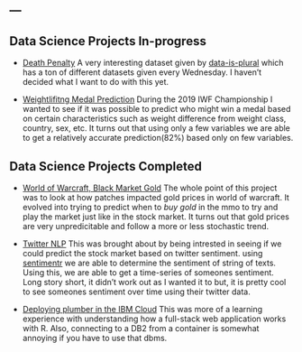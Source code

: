 ---
---

<link rel="stylesheet" href="styles.css" type="text/css">

## Data Science Projects In-progress

- [Death Penalty](https://github.com/ryanbieber/Death-Penalty) A very interesting dataset given by [data-is-plural](https://tinyletter.com/data-is-plural) which has a ton of different datasets given every Wednesday. I haven't decided what I want to do with this yet. 

- [Weightlifitng Medal Prediction](https://github.com/ryanbieber/Weightlifting) During the 2019 IWF Championship I wanted to see if it was possible to predict who might win a medal based on certain characteristics such as weight difference from weight class, country, sex, etc. It turns out that using only a few variables we are able to get a relatively accurate prediction(82%) based only on few variables.

## Data Science Projects Completed

- [World of Warcraft, Black Market Gold](https://github.com/ryanbieber/Wow-Gold) The whole point of this project was to look at how patches impacted gold prices in world of warcraft. It evolved into trying to predict when to *buy gold* in the mmo to try and play the market just like in the stock market. It turns out that gold prices are very unpredicitable and follow a more or less stochastic trend.

- [Twitter NLP](https://github.com/ryanbieber/NLP) This was brought about by being intrested in seeing if we could predict the stock market based on twitter sentiment. using [sentimentr](https://cran.r-project.org/web/packages/sentimentr/sentimentr.pdf) we are able to determine the sentiment of string of texts. Using this, we are able to get a time-series of someones sentiment. Long story short, it didn't work out as I wanted it to but, it is pretty cool to see someones sentiment over time using their twitter data.

- [Deploying plumber in the IBM Cloud](https://github.com/ryanbieber/deploying-plumber-ibm-cloud) This was more of a learning experience with understanding how a full-stack web application works with R. Also, connecting to a DB2 from a container is somewhat annoying if you have to use that dbms.